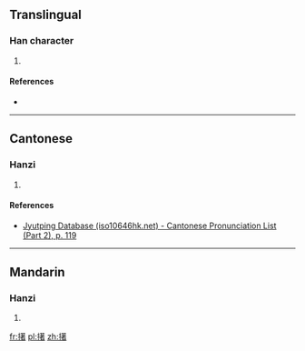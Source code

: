 ==Translingual==

===Han character===
{{Han char|rn=64|rad=手|as=12|sn=15|four=|canj=QTJA|ids=⿰扌著}}

# {{defn|Han|sort=手12}}

====References====
* {{Han ref|kx=0458.040|dkj=12795|dj=0806.210|hdz=31966.110|uh=64C6|ud=25798}}

----

==Cantonese==

===Hanzi===
{{yue-hanzi|jyut=[[zoek3]]|y=jeuk3}}

# {{defn|lang=yue|sort=手12}}

====References====
*[http://www.iso10646hk.net/jp/document/download.jsp Jyutping Database (iso10646hk.net) - Cantonese Pronunciation List (Part 2), p. 119]

----

==Mandarin==

===Hanzi===
{{cmn-hanzi|pin=[[zhuó]] ([[zhuo2]])|wg=cho<sup>2</sup>}}

# {{defn|lang=cmn|sort=手12}}

[[fr:擆]]
[[pl:擆]]
[[zh:擆]]